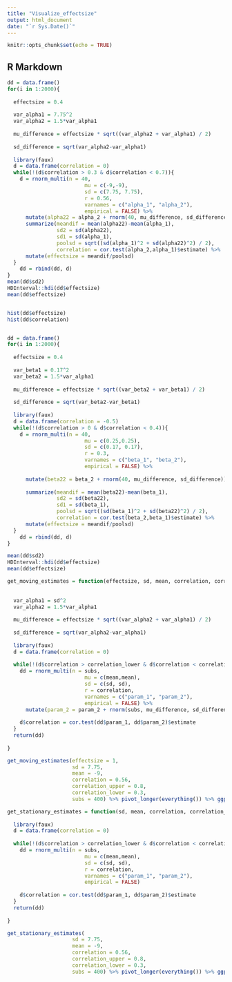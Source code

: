 ```yaml
---
title: "Visualize_effectsize"
output: html_document
date: "`r Sys.Date()`"
---
```


```r
knitr::opts_chunk$set(echo = TRUE)
```

## R Markdown


```r
dd = data.frame()
for(i in 1:2000){
  
  effectsize = 0.4
  
  var_alpha1 = 7.75^2
  var_alpha2 = 1.5*var_alpha1
  
  mu_difference = effectsize * sqrt((var_alpha2 + var_alpha1) / 2)
  
  sd_difference = sqrt(var_alpha2-var_alpha1)
  
  library(faux)
  d = data.frame(correlation = 0)
  while(!(d$correlation > 0.3 & d$correlation < 0.7)){
    d = rnorm_multi(n = 40, 
                         mu = c(-9,-9),
                         sd = c(7.75, 7.75),
                         r = 0.56, 
                         varnames = c("alpha_1", "alpha_2"),
                         empirical = FALSE) %>% 
      mutate(alpha22 = alpha_2 + rnorm(40, mu_difference, sd_difference)) %>% 
      summarize(meandif = mean(alpha22)-mean(alpha_1),
                sd2 = sd(alpha22),
                sd1 = sd(alpha_1),
                poolsd = sqrt((sd(alpha_1)^2 + sd(alpha22)^2) / 2),
                correlation = cor.test(alpha_2,alpha_1)$estimate) %>% 
      mutate(effectsize = meandif/poolsd)
  }
    dd = rbind(dd, d)
}
mean(dd$sd2)
HDInterval::hdi(dd$effectsize)
mean(dd$effectsize)


hist(dd$effectsize)
hist(dd$correlation)


dd = data.frame()
for(i in 1:2000){
  
  effectsize = 0.4
  
  var_beta1 = 0.17^2
  var_beta2 = 1.5*var_alpha1
  
  mu_difference = effectsize * sqrt((var_beta2 + var_beta1) / 2)
  
  sd_difference = sqrt(var_beta2-var_beta1)
  
  library(faux)
  d = data.frame(correlation = -0.5)
  while(!(d$correlation > 0 & d$correlation < 0.4)){
    d = rnorm_multi(n = 40, 
                         mu = c(0.25,0.25),
                         sd = c(0.17, 0.17),
                         r = 0.3, 
                         varnames = c("beta_1", "beta_2"),
                         empirical = FALSE) %>% 
      
      mutate(beta22 = beta_2 + rnorm(40, mu_difference, sd_difference)) %>% 
      
      summarize(meandif = mean(beta22)-mean(beta_1),
                sd2 = sd(beta22),
                sd1 = sd(beta_1),
                poolsd = sqrt((sd(beta_1)^2 + sd(beta22)^2) / 2),
                correlation = cor.test(beta_2,beta_1)$estimate) %>% 
      mutate(effectsize = meandif/poolsd)
  }
    dd = rbind(dd, d)
}

mean(dd$sd2)
HDInterval::hdi(dd$effectsize)
mean(dd$effectsize)

```



```r


get_moving_estimates = function(effectsize, sd, mean, correlation, correlation_upper, correlation_lower, subs){
  
  
  var_alpha1 = sd^2
  var_alpha2 = 1.5*var_alpha1
  
  mu_difference = effectsize * sqrt((var_alpha2 + var_alpha1) / 2)
  
  sd_difference = sqrt(var_alpha2-var_alpha1)
  
  library(faux)
  d = data.frame(correlation = 0)
  
  while(!(d$correlation > correlation_lower & d$correlation < correlation_upper)){
    dd = rnorm_multi(n = subs, 
                         mu = c(mean,mean),
                         sd = c(sd, sd),
                         r = correlation, 
                         varnames = c("param_1", "param_2"),
                         empirical = FALSE) %>% 
      mutate(param_2 = param_2 + rnorm(subs, mu_difference, sd_difference))
  
    d$correlation = cor.test(dd$param_1, dd$param_2)$estimate
  }
  return(dd)
  
}

get_moving_estimates(effectsize = 1,
                     sd = 7.75,
                     mean = -9,
                     correlation = 0.56,
                     correlation_upper = 0.8,
                     correlation_lower = 0.3,
                     subs = 400) %>% pivot_longer(everything()) %>% ggplot(aes(x = value, fill = name))+geom_histogram(col = "black", position = "identity",alpha = 0.75)

get_stationary_estimates = function(sd, mean, correlation, correlation_upper, correlation_lower, subs){
  
  library(faux)
  d = data.frame(correlation = 0)
  
  while(!(d$correlation > correlation_lower & d$correlation < correlation_upper)){
    dd = rnorm_multi(n = subs, 
                         mu = c(mean,mean),
                         sd = c(sd, sd),
                         r = correlation, 
                         varnames = c("param_1", "param_2"),
                         empirical = FALSE)
  
    d$correlation = cor.test(dd$param_1, dd$param_2)$estimate
  }
  return(dd)
  
}

get_stationary_estimates(
                     sd = 7.75,
                     mean = -9,
                     correlation = 0.56,
                     correlation_upper = 0.8,
                     correlation_lower = 0.3,
                     subs = 400) %>% pivot_longer(everything()) %>% ggplot(aes(x = value, fill = name))+geom_histogram(col = "black", position = "identity",alpha = 0.75)


```

